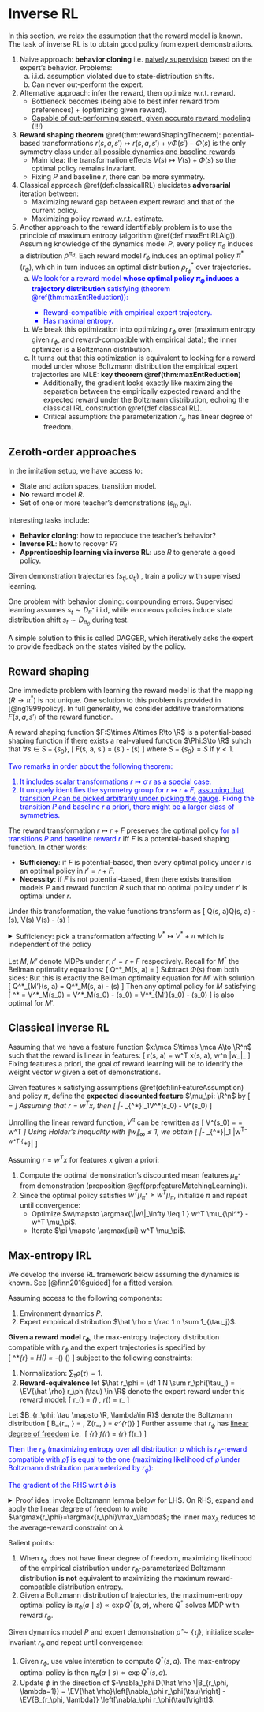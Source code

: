 # Inverse RL 

In this section, we relax the assumption that the reward model is known. The task of inverse RL is to obtain good policy from expert demonstrations. 

1. Naive approach: **behavior cloning** i.e. [naively supervision](#imlEasy) based on the expert's behavior. Problems: 
    a. i.i.d. assumption violated due to state-distribution shifts. 
    b. Can never out-perform the expert. 
2. Alternative approach: infer the reward, then optimize w.r.t. reward. 
    - Bottleneck becomes (being able to best infer reward from preferences) + (optimizing given reward). 
    - <u>Capable of out-performing expert, given accurate reward modeling </u> (!!!) 
2. **Reward shaping theorem** \@ref(thm:rewardShapingTheorem): potential-based transformations $r(s, a, s')\mapsto r(s, a, s') + \gamma \Phi(s') - \Phi(s)$ is the only symmetry class <u>under all possible dynamics and baseline rewards</u>
    - Main idea: the transformation effects $V(s) \mapsto V(s) + \Phi(s)$ so the optimal policy remains invariant. 
    - Fixing $P$ and baseline $r$, there can be more symmetry.
3. Classical approach \@ref(def:classicalIRL) elucidates **adversarial** iteration between: 
    - Maximizing reward gap between expert reward and that of the current policy. 
    - Maximizing policy reward w.r.t. estimate. 
4. Another approach to the reward identifiably problem is to use the principle of maximum entropy (algorithm \@ref(def:maxEntIRLAlg)). Assuming knowledge of the dynamics model $P$, every policy $\pi_\theta$ induces a distribution $\rho^{\pi_\theta}$. Each reward model $r_\phi$ induces an optimal policy $\pi^*(r_\phi)$, which in turn induces an optimal distribution $\rho^*_{r_\phi}$ over trajectories.
    a. <span style="color:blue"> We look for a reward model **whose optimal policy $\pi_\phi$ induces a trajectory distribution** satisfying (theorem \@ref(thm:maxEntReduction)): 
        - Reward-compatible with empirical expert trajectory. 
        - Has maximal entropy. </span>
    b. We break this optimization into optimizing $r_\phi$ over (maximum entropy given $r_\phi$, and reward-compatible with empirical data); the inner optimizer is a Boltzmann distribution. 
    c. It turns out that this optimization is equivalent to looking for a reward model under whose Boltzmann distribution the empirical expert trajectories are MLE: **key theorem \@ref(thm:maxEntReduction)** 
        - Additionally, the gradient looks exactly like maximizing the separation between the empirically expected reward and the expected reward under the Boltzmann distribution, echoing the classical IRL construction \@ref(def:classicalIRL). 
        - Critical assumption: the parameterization $r_\phi$ has linear degree of freedom. 

## Zeroth-order approaches {#imlEasy -}

:::{.definition #imlSetup name="problem setup"}
In the imitation setup, we have access to: 

- State and action spaces, transition model. 
- **No** reward model $R$. 
- Set of one or more teacher's demonstrations $(s_{jt}, a_{jt})$. 

Interesting tasks include: 

- **Behavior cloning**: how to reproduce the teacher's behavior?
- **Inverse RL**: how to recover $R$?
- **Apprenticeship learning via inverse RL**: use $R$ to generate a good policy. 
:::

:::{.definition #demoiml name="learning from demonstrations"}
Given demonstration trajectories $(s_{tj}, a_{tj})$ , train a policy with supervised learning. 
:::

One problem with behavior cloning: compounding errors. Supervised learning assumes $s_t\sim D_{\pi^*}$ i.i.d, while erroneous policies induce state distribution shift $s_t\sim D_{\pi_\theta}$ during test. 

A simple solution to this is called DAGGER, which iteratively asks the expert to provide feedback on the states visited by the policy. 

## Reward shaping {#rewardShaping -}

One immediate problem with learning the reward model is that the mapping $(R\to \pi^*)$ is not unique. One solution to this problem is provided in [@ng1999policy]. In full generality, we consider additive transformations $F(s, a, s')$ of the reward function. 

:::{.definition name="potential-based shaping function"}
A reward shaping function $F:S\times A\times R\to \R$ is a potential-based shaping function if there exists a real-valued function $\Phi:S\to \R$ suhch that $\forall s\in S-\{s_0\}$, 
\[ 
    F(s, a, s') = \gamma \Phi(s') - \Phi(s)
\] 
where $S-\{s_0\}=S$ if $\gamma<1$. 
:::

<div style="color:blue">
Two remarks in order about the following theorem: 

1. It includes scalar transformations $r\mapsto \alpha\, r$ as a special case. 
2. It uniquely identifies the symmetry group for $r\mapsto r+F$, <u>assuming that transition $P$ can be picked arbitrarily under picking the gauge</u>. Fixing the transition $P$ and baseline $r$ a priori, there might be a larger class of symmetries. 
</div> 

:::{.theorem #rewardShapingTheorem name="reward shaping theorem"}
The reward transformation $r\mapsto r+F$ preserves the optimal policy <span style="color:blue">for all transitions $P$ and baseline reward $r$</span> iff $F$ is a potential-based shaping function. In other words: 

- **Sufficiency**: if $F$ is potential-based, then every optimal policy under $r$ is an optimal policy in $r'=r+F$. 
- **Necessity**: if $F$ is not potential-based, then there exists transition models $P$ and reward function $R$ such that no optimal policy under $r'$ is optimal under $r$. 

Under this transformation, the value functions transform as 
\[ 
    Q(s, a)\mapsto Q(s, a) - \Phi(s), \quad V(s) \mapsto V(s) - \Phi(s) 
\] 
:::

<details>
<summary>Sufficiency: pick a transformation affecting $V^*\mapsto V^*+\pi$ which is independent of the policy</summary>
</details>

Let $M, M'$ denote MDPs under $r, r'=r+F$ respectively. Recall for $M^*$ the Bellman optimality equations: 
\[ 
    Q^*_M(s, a) 
    = \EV{s'\sim P(\cdot\mid s, a)}\left[
        r(s, a, s') + \gamma \max_{a'\sim A} Q^*M(s', a') 
    \right]
\] 
Subtract $\Phi(s)$ from both sides: 
\begin{align}
    Q^*_M(s, a) - \Phi(s) 
    = \EV{s'\sim P(\cdot\mid s, a)}\left[
        r(s, a, s') + \gamma\, \Phi(s') - \Phi(s) + \gamma \max_{a'\sim A} \left[
            Q^*M(s', a') - \Phi(s) 
        \right]
    \right]
\end{align}
But this is exactly the Bellman optimality equation for $M'$ with solution 
\[ 
    Q^*_{M'}(s, a) = Q^*_M(s, a) - \Phi(s)
\] 
Then any optimal policy for $M$ satisfying 
\[ 
    \pi^* = \argmax{\pi} V^*_M(s_0) =  \argmax{\pi} V^*_M(s_0) - \Phi(s_0) = \argmax{\pi} V^*_{M'}(s_0) - \Phi(s_0)
\] 
is also optimal for $M'$. 

## Classical inverse RL {#iRL -}

:::{.definition #linFeatureAssumption name="linear features"}
Assuming that we have a feature function $x:\mca S\times \mca A\to \R^n$ such that the reward is linear in features: 
\[ 
    r(s, a) = w^T x(s, a), \quad w\in \R^n\text{   and  } \|w_\infty\|_\leq 1 
\] 
Fixing features a priori, the goal of reward learning will be to identify the weight vector $w$ given a set of demonstrations. 
:::

:::{.proposition #featureMatchingLearning name="optimal-policy learning ≈ feature matching"}
Given features $x$ satisfying assumptions \@ref(def:linFeatureAssumption) and policy $\pi$, define the **expected discounted feature** $\mu_\pi: \R^n$ by 
\[ 
    \mu_\pi =  \EV{\pi} \left[
        \sum_{t=0}^\infty \gamma^t x(s_t, a_t)\mid s_0 
    \right]
\] 
Assuming that $r=w^Tx$, then 
\[ 
    \|\mu_\pi - \mu_{\pi^*}\|_1\leq \epsilon \implies V^*(s_0) - V^\pi(s_0) \leq \epsilon
\] 
:::

Unrolling the linear reward function, $V^\pi$ can be rewritten as 
\[ 
    V^\pi(s_0) = \EV{\pi} \left[
        \sum_{t=0}^\infty \gamma^t w^T r(s_t, a_t)\mid s_0 
    \right]
    = w^T \mu_\pi 
\] 
Using Holder's inequality with $\|w\|_\infty \leq 1$, we obtain 
\[ 
    \|\mu_\pi - \mu_{\pi^*}\|_1\leq \epsilon \implies 
    |w^T\mu_\pi - w^T \mu_{\pi^*}| \leq \epsilon
\] 

:::{.definition #classicalIRL name="classical IRL algorithm"}
Assuming $r=w^Tx$ for features $x$ given a priori: 

1. Compute the optimal demonstration's discounted mean features $\mu_{\pi^*}$ from demonstration (proposition \@ref(prp:featureMatchingLearning)). 
2. Since the optimal policy satisfies $w^T \mu_{\pi^*} \geq w^T \mu_{\pi}$, initialize $\pi$ and repeat until convergence: 
    - Optimize $w\mapsto \argmax{\|w\|_\infty \leq 1 } w^T \mu_{\pi^*} - w^T \mu_\pi$. 
    - Iterate $\pi \mapsto \argmax{\pi} w^T \mu_\pi$. 
:::

## Max-entropy IRL {#maxEntropyiRL -}

We develop the inverse RL framework below assuming the dynamics is known. See [@finn2016guided] for a fitted version. 

:::{.definition #maxEntPrinciple name="principle of max entropy in IRL"}
Assuming access to the following components: 

1. Environment dynamics $P$.  
2. Expert empirical distribution $\hat \rho = \frac 1 n \sum 1_{\tau_j}$. 

**Given a reward model $r_\phi$**, the max-entropy trajectory distribution compatible with $r_\phi$ and the expert trajectories is specified by  
\[ 
    \rho^*_{r_\phi} = \max_\rho H(\rho) = -\sum_\tau \rho(\tau) \log \rho(\tau) 
\] 
subject to the following constraints: 

1. Normalization: $\sum_\tau \rho(\tau) = 1$. 
2. **Reward-equivalence** let $\hat r_\phi = \df 1 N \sum r_\phi(\tau_j) = \EV{\hat \rho} r_\phi(\tau) \in \R$ denote the expert reward under this reward model: 
\[ 
    \EV{\tau \sim \rho}r_\phi(\tau) = \sum_\tau \rho(\tau) \, r_\phi(\tau) = \hat r_\phi
\] 
:::

:::{.theorem #maxEntReduction name="max-entropy reduction"}
Let $B_{r_\phi: \tau \mapsto \R, \lambda\in R}$ denote the Boltzmann distribution 
\[ 
    B_{r_\phi, \lambda} = \df{e^{\lambda \, r_\phi(\tau)}}{Z(r_\phi, \lambda)}, \quad Z(r_\phi, \lambda) = \sum_\tau e^{\lambda r_\phi(\tau)}
\] 
Further assume that $r_\phi$ has <u>linear degree of freedom</u> i.e. 
\[
    \max_{r_\phi} \max_\lambda f(\lambda r_\phi) = \max_{r_\phi} f(r_\phi) 
\]
<div style="color:blue">
Then the $r_\phi$ (maximizing entropy over all distribution $\rho$ which is $r_\phi$-reward compatible with $\hat \rho$) is equal to the one (maximizing likelihood of $\hat \rho$ under Boltzmann distribution parameterized by $r_\phi$): 

\begin{align}
    \argmax{r_\phi}\left[
        \max_{\text{distribution }\rho} H(\rho) \quad \text{s.t.  } \EV{\rho} r_\phi(\tau) = \bar r(r_\phi)
    \right] = \argmax{r_\phi} -D(\hat \rho \| B_{r_\phi, \lambda=1}) 
\end{align}

The gradient of the RHS w.r.t $\phi$ is 
\begin{align}
    \nabla_\phi \df 1 N \sum \log B_{r_\phi, \lambda=1}(\tau_j) 
    &= \nabla_\phi \left[ 
        -\log Z_{r_\phi, \lambda=1} + \df 1 N \sum r_\phi(\tau_j) 
    \right] \\ 
    &= \EV{\hat \rho}\left[\nabla_\phi r_\phi(\tau)\right] - \EV{B_{r_\phi, \lambda}} \left[\nabla_\phi r_\phi(\tau)\right] 
\end{align}
</div> 
:::

<details>
<summary>Proof idea: invoke Boltzmann lemma below for LHS. On RHS, expand and apply the linear degree of freedom to write $\argmax{r_\phi}=\argmax{r_\phi}\max_\lambda$; the inner $\max_\lambda$ reduces to the average-reward constraint on $\lambda$</summary>

:::{.lemma name="Boltzmann solution"}
The constrained maximum 
\[ 
    \left[\max_{\text{distribution }\rho} H(\rho) \quad \text{s.t.  } \EV{\rho} r_\phi(\tau) = \bar r(r_\phi)\right]\,\, = \log Z_{r_\phi, \lambda} + \lambda \bar r(r_\phi) 
\] 
The distribution achieving the maximum is Boltzmann $\rho^* = B(r_\phi, \lambda)$, where the free parameter $\lambda$ satisfies $\EV{B_{r_\phi, \lambda}} r_\phi(\tau) = \bar r(r_\phi)$. 
:::

<details>
<summary>Proof</summary>
Introducing two Lagrangian multipliers $\lambda, \lambda_p$: the equations $\pd \lambda \mca L=\pd {\lambda_p} \mca L = 0$ enforces the two constraints, respectively: 
\begin{align}
    \mca L &= - \sum_\tau \rho(\tau) \log \rho(\tau) - \lambda \left(\bar r(r_\phi) - \sum_\tau \rho(\tau) r_\phi(\tau) \right) + \lambda_p \sum_\tau \rho(\tau) \\ 
    \pd {\rho(\tau)} \mca L 
    &= -\log \rho(\tau) + 1 + \lambda r_\phi(\tau) + \lambda_p = 0 \\ 
    \log \rho(\tau) &= 1 + \lambda r_\phi(\tau) + \lambda_p \implies \rho^*(\tau) \propto e^{\lambda r_\phi(\tau)}
\end{align}
Proceding to calculate the entropy of this distribution: 
\begin{align}
    H(\rho^*) 
    &= \sum_\tau \rho^*(\tau) \log \df{Z_{r_\phi, \lambda}}{e^{\lambda\, r_\phi(\tau)}} = \sum_\tau \rho^*(\tau) \left[
    \log Z - \lambda r_\phi(\tau)
    \right]  \\ 
    &= \log Z_{r_\phi, \lambda} + \lambda \EV{\rho^*} r_\phi(\tau) = \log Z_{r_\phi, \lambda} + \lambda \bar r(r_\phi) 
\end{align}
</details>

Applying the lemma above, the LHS reduces to 
\[ 
    \argmax{r_\phi}\left[
        Z_{r_\phi, \lambda} + \lambda r(r_\phi) \quad \text{s.t.  } \EV{\tau \sim B_{r_\phi, \lambda}} r_\phi(\tau) = \bar r(r_\phi)
    \right]
\] 
Expand the likelihood extremization on the RHS: 
\begin{aligned}
    \argmax{r_\phi} 
    -D(\hat \rho \| B_{r_\phi, \lambda=1}) 
    &= \argmax{r_\phi} \df 1 N \sum_\tau \hat \rho(\tau) \log \df{B_{r_\phi, \lambda=1}(\tau)}{\hat \rho(\tau)} \\ 
    &= \argmax{r_\phi} \df 1 N \sum_j \log B_{r_\phi, \lambda=1}(\tau_j) \\ 
    &= \argmax{r_\phi} \left(\sum_j \lambda_{=1} r_\phi(\tau_j)\right) + \log Z_{r_\phi, \lambda=1} \\ 
    &= \argmax{r_\phi} \left[ \lambda_{=1} \bar r(r_\phi) + \log Z_{r_\phi, \lambda=1}\right] 
\end{aligned}
Recall that $r_\phi$ has linear degree of freedom, so we can split the $\argmax{r_\phi}$; the inner $\max$ is maximized when $\lambda$ satisfies $\EV{B_{r_\phi, \lambda}}r_\phi(\tau) = \bar r(r_\phi)$ (this can be seen by another application of Lagrange multipliers, or by recognizing the Legendre transform), so the RHS reduces to LHS: 
\begin{aligned}
    \argmax{r_\phi} \left[ \lambda_{=1} \bar r(r_\phi) + \log Z_{r_\phi, \lambda}\right]  
    &= \argmax{r_\phi} \max_\lambda \left[ \lambda \bar r(r_\phi) + \log Z_{r_\phi, \lambda}\right]  \\ 
    &= \argmax{r_\phi}\left[
        \log Z_{r_\phi, \lambda} + \lambda r(r_\phi) \quad \text{s.t.  } \EV{\tau \sim B_{r_\phi, \lambda}} r_\phi(\tau) = \bar r(r_\phi)
    \right]
\end{aligned}
</details>

Salient points: 

1. When $r_\phi$ does not have linear degree of freedom, maximizing likelihood of the empirical distribution under $r_\phi$-parameterized Boltzmann distribution **is not** equivalent to maximizing the maximum reward-compatible distribution entropy. 
2. Given a Boltzmann distribution of trajectories, the maximum-entropy optimal policy is $\pi_\phi(a\mid s) \propto \exp Q^*(s, a)$, where $Q^*$ solves MDP with reward $r_\phi$. 

:::{.definition #maxEntIRLAlg name="max-entropy IRL Algorithm"}
Given dynamics model $P$ and expert demonstration $\hat \rho \sim \{\hat \tau_j\}$, initialize scale-invariant $r_\phi$ and repeat until convergence: 

1. Given $r_\phi$, use value interation to compute $Q^*(s, a)$. The max-entropy optimal policy is then $\pi_\phi(a\mid s) \propto \exp Q^*(s, a)$.  
2. Update $\phi$ in the direction of $-\nabla_\phi D(\hat \rho \|B_{r_\phi, \lambda=1}) = \EV{\hat \rho}\left[\nabla_\phi r_\phi(\tau)\right] - \EV{B_{r_\phi, \lambda}} \left[\nabla_\phi r_\phi(\tau)\right]$. 
:::